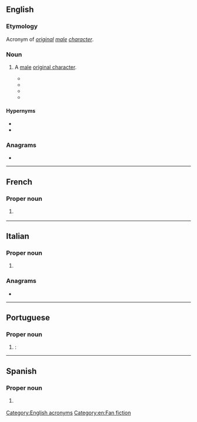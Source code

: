 ==English==

===Etymology===
Acronym of ''[[original]] [[male]] [[character]]''.

===Noun===
{{en-noun}}

# {{lb|en|fandom slang}} A [[male]] [[original character]].
#* {{quote-newsgroup|en|date=28 September 1999|author=
Sigrid H.|title=NEW: Wonder Of Wonders/speechification/Laura/Karmen|url=https://groups.google.com/forum/#!original/alt.startrek.creative.erotica.moderated/gkbYBDYooXw/ftmL3LC7raEJ|newsgroup=alt.startrek.creative.erotica.moderated|passage=OTOH, if an OFC or '''OMC''' is written to further the story, well, if you can make me believe it, congratulations.}}
#* {{quote-newsgroup|en|date=2 January 2000|author=
Shomeret|title=My Favorite HL Fics of 1999|url=https://groups.google.com/forum/#!original/alt.tv.highlander.creative/lElxZ_RlaE0/AqpLnh-0wQkJ|newsgroup=alt.tv.highlander.creative|passage=It involves archaeology, the mysterious death of an immortal and the development of a menage a trois between Mac, Methos and a very well developed '''OMC'''.}}
#* {{quote-newsgroup|en|date=8 August 2004|author=
Jillun|title=Re: What ratings are acceptible here?|url=https://groups.google.com/forum/#!original/alt.tv.buffy-v-slayer.creative/tRwqfTnOC_I/prZaOkjIVXIJ|newsgroup=alt.tv.buffy-v-slayer.creative|passage=However, especially in the Romeo and Juliet cases, they go all fan-wanky and the stories don't have the effectiveness because you recognize them as simply efforts to make a way to keep R & J alive if not happy together (often by the introduction of an OFC or '''OMC''' to replace the other character in another's life).}}
#* {{seemoreCites|en}}

====Hypernyms====
* {{l|en|original character}}
* {{l|en|OC}}

===Anagrams===
* {{anagrams|en|a=cmo|.com|CMO|COM|Com.|MCO|MOC|com|com-|com.|moc}}

[[Category:English acronyms]]
[[Category:en:Fan fiction]]

----

==French==

===Proper noun===
{{fr-proper noun|g=f}}

# {{initialism of|fr|Organisation mondiale du commerce}} {{gloss|[[WTO]] ([[World Trade Organization]])}}

----

==Italian==

===Proper noun===
{{it-proper noun|f}}

# {{initialism of|it|Organizzazione Mondiale del Commercio}} {{gloss|[[WTO]] ([[World Trade Organization]])}}

===Anagrams===
* {{anagrams|it|a=cmo|com'}}

----

==Portuguese==

===Proper noun===
{{pt-proper noun|f}}

# {{acronym of|pt|Organização Mundial do Comércio|nodot=1}}: {{l|en|WTO}}

----

==Spanish==

===Proper noun===
{{es-proper noun|f}}

# {{initialism of|es|[[w:es:Organización Mundial de Comercio|Organización Mundial de Comercio]]}} {{gloss|[[WTO]] ([[World Trade Organization]])}}